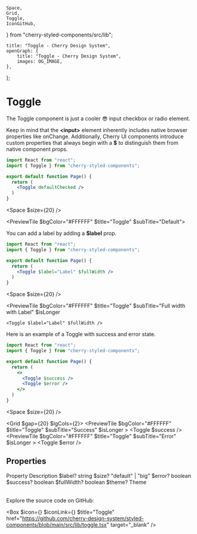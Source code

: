 	Space,
	Grid,
	Toggle,
	IconGitHub,
} from "cherry-styled-components/src/lib";

	title: "Toggle - Cherry Design System",
	openGraph: {
		title: "Toggle - Cherry Design System",
		images: OG_IMAGE,
	},
};

# Toggle

The Toggle component is just a cooler 😎 input checkbox or radio element.

Keep in mind that the **\<input>** element inherently includes native browser properties like onChange. Additionally, Cherry UI components introduce custom properties that always begin with a **$** to distinguish them from native component props.

```jsx
import React from "react";
import { Toggle } from "cherry-styled-components";

export default function Page() {
  return (
    <Toggle defaultChecked />
  )
}
```

<Space $size={20} />

<PreviewTile $bgColor="#FFFFFF" $title="Toggle" $subTitle="Default">
	<Toggle defaultChecked />
</PreviewTile>

You can add a label by adding a **$label** prop.

```jsx
import React from "react";
import { Toggle } from "cherry-styled-components";

export default function Page() {
  return (
    <Toggle $label="Label" $fullWidth />
  )
}
```
<Space $size={20} />

<PreviewTile
	$bgColor="#FFFFFF"
	$title="Toggle"
	$subTitle="Full width with Label"
	$isLonger
>
	<Toggle $label="Label" $fullWidth />
</PreviewTile>

Here is an example of a Toggle with success and error state.

```jsx
import React from "react";
import { Toggle } from "cherry-styled-components";

export default function Page() {
  return (
    <>
      <Toggle $success />
      <Toggle $error />
    </>
  )
}
```
<Space $size={20} />

<Grid $gap={20} $lgCols={2}>
	<PreviewTile
		$bgColor="#FFFFFF"
		$title="Toggle"
		$subTitle="Success"
		$isLonger
	>
		<Toggle $success />
	</PreviewTile>
	<PreviewTile
		$bgColor="#FFFFFF"
		$title="Toggle"
		$subTitle="Error"
		$isLonger
	>
		<Toggle $error />
	</PreviewTile>
</Grid>

## Properties

<Table>
	<TableRow>
		<TableHead>Property</TableHead>
		<TableHead>Description</TableHead>
	</TableRow>
	<TableRow>
		<TableData $code>$label?</TableData>
		<TableData>string</TableData>
	</TableRow>
	<TableRow>
		<TableData $code>$size?</TableData>
		<TableData>"default" | "big"</TableData>
	</TableRow>
	<TableRow>
		<TableData $code>$error?</TableData>
		<TableData>boolean</TableData>
	</TableRow>
	<TableRow>
		<TableData $code>$success?</TableData>
		<TableData>boolean</TableData>
	</TableRow>
	<TableRow>
		<TableData $code>$fullWidth?</TableData>
		<TableData>boolean</TableData>
	</TableRow>
	<TableRow>
		<TableData $code>$theme?</TableData>
		<TableData>Theme</TableData>
	</TableRow>
</Table>

Explore the source code on GitHub:

<Box
	$icon={<IconFile />}
	$iconLink={<IconGitHub />}
	$title="Toggle"
	href="https://github.com/cherry-design-system/styled-components/blob/main/src/lib/toggle.tsx"
	target="_blank"
/>
